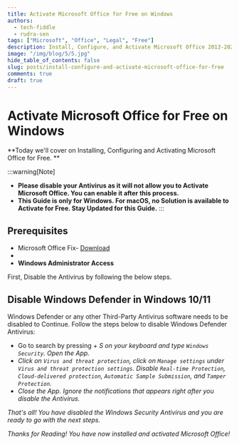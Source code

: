 ```yaml
---
title: Activate Microsoft Office for Free on Windows
authors:
  - tech-fiddle
  - rudra-sen
tags: ["Microsoft", "Office", "Legal", "Free"]
description: Install, Configure, and Activate Microsoft Office 2013-2021 for Free in Windows!
image: "/img/blog/5/5.jpg"
hide_table_of_contents: false
slug: posts/install-configure-and-activate-microsoft-office-for-free
comments: true
draft: true
---
```


# Activate Microsoft Office for Free on Windows

**Today we'll cover on Installing, Configuring and Activating Microsoft Office for Free. **

<!-- truncate -->

:::warning[Note]

- **Please disable your Antivirus as it will not allow you to Activate Microsoft Office. You can enable it after this process.**
- **This Guide is only for Windows. For macOS, no Solution is available to Activate for Free. Stay Updated for this Guide.**
  :::

## Prerequisites

- Microsoft Office Fix- [Download](#)
- <Microlink url="https://www.win-rar.com/postdownload.html?&L=0" />
- **Windows Administrator Access**

First, Disable the Antivirus by following the below steps.

## Disable Windows Defender in Windows 10/11

Windows Defender or any other Third-Party Antivirus software needs to be disabled to Continue. Follow the steps below to disable Windows Defender Antivirus:

- Go to search by pressing <kbd><i className="fa-brands fa-windows" /></kbd> + S on your keyboard and type `Windows Security`. Open the App.
- Click on `Virus and threat protection`, click on `Manage settings` under `Virus and threat protection settings`. Disable `Real-time Protection`, `Cloud-delivered protection`, `Automatic Sample Submission`, and `Tamper Protection`.
- Close the App. Ignore the notifications that appears right after you disable the Antivirus.

That's all! You have disabled the Windows Security Antivirus and you are ready to go with the next steps.

Thanks for Reading! You have now installed and activated Microsoft Office!
